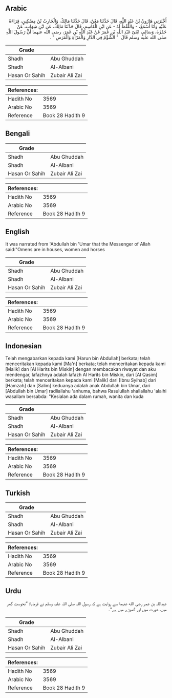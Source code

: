 ## Arabic


<div dir="rtl" lang="ar" style={{fontSize:'larger',backgroundColor:'#f8f9fa',padding:20}}>
أَخْبَرَنِي هَارُونُ بْنُ عَبْدِ اللَّهِ، قَالَ حَدَّثَنَا مَعْنٌ، قَالَ حَدَّثَنَا مَالِكٌ، وَالْحَارِثُ بْنُ مِسْكِينٍ، قِرَاءَةً عَلَيْهِ وَأَنَا أَسْمَعُ، - وَاللَّفْظُ لَهُ - عَنِ ابْنِ الْقَاسِمِ، قَالَ حَدَّثَنَا مَالِكٌ، عَنِ ابْنِ شِهَابٍ، عَنْ حَمْزَةَ، وَسَالِمٍ، ابْنَىْ عَبْدِ اللَّهِ بْنِ عُمَرَ عَنْ عَبْدِ اللَّهِ بْنِ عُمَرَ، رضى الله عنهما أَنَّ رَسُولَ اللَّهِ صلى الله عليه وسلم قَالَ ‏ "‏ الشُّؤْمُ فِي الدَّارِ وَالْمَرْأَةِ وَالْفَرَسِ ‏"‏ ‏.‏
</div>
<div style={{backgroundColor:'#f8f9fa',padding:20, marginBottom: 10}}><table> <thead> <tr> <th>Grade</th> <th></th> </tr> </thead> <tbody> <tr><td>Shadh</td><td>Abu Ghuddah</td></tr><tr><td>Shadh</td><td>Al-Albani</td></tr><tr><td>Hasan Or Sahih</td><td>Zubair Ali Zai</td></tr></tbody></table><table> <thead> <tr> <th>References:</th> <th></th> </tr> </thead> <tbody><tr><td>Hadith No</td><td>3569</td></tr><tr><td>Arabic No</td><td>3569</td></tr><tr><td>Reference</td><td>Book 28 Hadith 9</td></tr></tbody></table></div>

## Bengali


<div dir="ltr" lang="bn" style={{fontSize:'larger',backgroundColor:'#f8f9fa',padding:20}}>

</div>
<div style={{backgroundColor:'#f8f9fa',padding:20, marginBottom: 10}}><table> <thead> <tr> <th>Grade</th> <th></th> </tr> </thead> <tbody> <tr><td>Shadh</td><td>Abu Ghuddah</td></tr><tr><td>Shadh</td><td>Al-Albani</td></tr><tr><td>Hasan Or Sahih</td><td>Zubair Ali Zai</td></tr></tbody></table><table> <thead> <tr> <th>References:</th> <th></th> </tr> </thead> <tbody><tr><td>Hadith No</td><td>3569</td></tr><tr><td>Arabic No</td><td>3569</td></tr><tr><td>Reference</td><td>Book 28 Hadith 9</td></tr></tbody></table></div>

## English


<div dir="ltr" lang="en" style={{fontSize:'larger',backgroundColor:'#f8f9fa',padding:20}}>
It was narrated from 'Abdullah bin 'Umar that the Messenger of Allah said:"Omens are in houses, women and horses
</div>
<div style={{backgroundColor:'#f8f9fa',padding:20, marginBottom: 10}}><table> <thead> <tr> <th>Grade</th> <th></th> </tr> </thead> <tbody> <tr><td>Shadh</td><td>Abu Ghuddah</td></tr><tr><td>Shadh</td><td>Al-Albani</td></tr><tr><td>Hasan Or Sahih</td><td>Zubair Ali Zai</td></tr></tbody></table><table> <thead> <tr> <th>References:</th> <th></th> </tr> </thead> <tbody><tr><td>Hadith No</td><td>3569</td></tr><tr><td>Arabic No</td><td>3569</td></tr><tr><td>Reference</td><td>Book 28 Hadith 9</td></tr></tbody></table></div>

## Indonesian


<div dir="ltr" lang="id" style={{fontSize:'larger',backgroundColor:'#f8f9fa',padding:20}}>
Telah mengabarkan kepada kami [Harun bin Abdullah] berkata; telah menceritakan kepada kami [Ma'n] berkata; telah menceritakan kepada kami [Malik] dan [Al Harits bin Miskin] dengan membacakan riwayat dan aku mendengar, lafazhnya adalah lafazh Al Harits bin Miskin, dari [Al Qasim] berkata; telah menceritakan kepada kami [Malik] dari [Ibnu Syihab] dari [Hamzah] dan [Salim] keduanya adalah anak Abdullah bin Umar, dari [Abdullah bin Umar] radliallahu 'anhuma, bahwa Rasulullah shallallahu 'alaihi wasallam bersabda: "Kesialan ada dalam rumah, wanita dan kuda
</div>
<div style={{backgroundColor:'#f8f9fa',padding:20, marginBottom: 10}}><table> <thead> <tr> <th>Grade</th> <th></th> </tr> </thead> <tbody> <tr><td>Shadh</td><td>Abu Ghuddah</td></tr><tr><td>Shadh</td><td>Al-Albani</td></tr><tr><td>Hasan Or Sahih</td><td>Zubair Ali Zai</td></tr></tbody></table><table> <thead> <tr> <th>References:</th> <th></th> </tr> </thead> <tbody><tr><td>Hadith No</td><td>3569</td></tr><tr><td>Arabic No</td><td>3569</td></tr><tr><td>Reference</td><td>Book 28 Hadith 9</td></tr></tbody></table></div>

## Turkish


<div dir="ltr" lang="tr" style={{fontSize:'larger',backgroundColor:'#f8f9fa',padding:20}}>

</div>
<div style={{backgroundColor:'#f8f9fa',padding:20, marginBottom: 10}}><table> <thead> <tr> <th>Grade</th> <th></th> </tr> </thead> <tbody> <tr><td>Shadh</td><td>Abu Ghuddah</td></tr><tr><td>Shadh</td><td>Al-Albani</td></tr><tr><td>Hasan Or Sahih</td><td>Zubair Ali Zai</td></tr></tbody></table><table> <thead> <tr> <th>References:</th> <th></th> </tr> </thead> <tbody><tr><td>Hadith No</td><td>3569</td></tr><tr><td>Arabic No</td><td>3569</td></tr><tr><td>Reference</td><td>Book 28 Hadith 9</td></tr></tbody></table></div>

## Urdu


<div dir="rtl" lang="ur" style={{fontSize:'larger',backgroundColor:'#f8f9fa',padding:20}}>
عبداللہ بن عمر رضی الله عنہما سے روایت ہے کہ رسول اللہ صلی اللہ علیہ وسلم نے فرمایا: ”نحوست گھر میں، عورت میں اور گھوڑے میں ہے“۔
</div>
<div style={{backgroundColor:'#f8f9fa',padding:20, marginBottom: 10}}><table> <thead> <tr> <th>Grade</th> <th></th> </tr> </thead> <tbody> <tr><td>Shadh</td><td>Abu Ghuddah</td></tr><tr><td>Shadh</td><td>Al-Albani</td></tr><tr><td>Hasan Or Sahih</td><td>Zubair Ali Zai</td></tr></tbody></table><table> <thead> <tr> <th>References:</th> <th></th> </tr> </thead> <tbody><tr><td>Hadith No</td><td>3569</td></tr><tr><td>Arabic No</td><td>3569</td></tr><tr><td>Reference</td><td>Book 28 Hadith 9</td></tr></tbody></table></div>